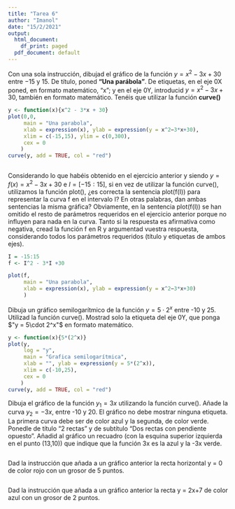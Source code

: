 ```yaml
---
title: "Tarea 6"
author: "Imanol"
date: "15/2/2021"
output:
  html_document:
    df_print: paged
  pdf_document: default
---
```


Con una sola instrucción, dibujad el gráfico de la función $y=x^2−3x+30$ entre −15 y 15. De título, poned **“Una parábola”**. De etiquetas, en el eje 0X poned, en formato matemático, "x"; y en el eje 0Y, introducid $y=x^2−3x+30$, también en formato matemático. Tenéis que utilizar la función **curve()**
```r
y <- function(x){x^2 - 3*x + 30}
plot(0,0,
     main = "Una parabola", 
     xlab = expression(x), ylab = expression(y = x^2−3*x+30),
     xlim = c(-15,15), ylim = c(0,300), 
     cex = 0
    )
curve(y, add = TRUE, col = "red")
  
```


Considerando lo que habéis obtenido en el ejercicio anterior y siendo $y = f(x) = x^2−3x+30$ e $I = [-15:15]$, si en vez de utilizar la función curve(), utilizamos la función plot(), ¿es correcta la sentencia plot(f(I)) para representar la curva f en el intervalo I? En otras palabras, dan ambas sentencias la misma gráfica? Obviamente, en la sentencia plot(f(I)) se han omitido el resto de parámetros requeridos en el ejercicio anterior porque no influyen para nada en la curva. Tanto si la respuesta es afirmativa como negativa, cread la función f en R y argumentad vuestra respuesta, considerando todos los parámetros requeridos (título y etiquetas de ambos ejes).
```r
I = -15:15
f <- I^2 - 3*I +30

plot(f,
     main = "Una parabola", 
     xlab = expression(x), ylab = expression(y = x^2−3*x+30)
     )

```


Dibuja un gráfico semilogarítmico de la función $y = 5\cdot 2^x$ entre -10 y 25. Utilizad la función curve(). Mostrad solo la etiqueta del eje 0Y, que ponga $"y = 5\cdot 2^x"$ en formato matemático.
```r
y <- function(x){5*(2^x)}
plot(y,
     log = "y",
     main = "Grafica semilogarítmica", 
     xlab = "", ylab = expression(y = 5*(2^x)),
     xlim = c(-10,25),
     cex = 0
    )
curve(y, add = TRUE, col = "red")
```


Dibuja el gráfico de la función $y_1 = 3x$ utilizando la función curve(). Añade la curva $y_2=-3x$, entre -10 y 20. El gráfico no debe mostrar ninguna etiqueta. La primera curva debe ser de color azul y la segunda, de color verde. Ponedle de título "2 rectas" y de subtítulo "Dos rectas con pendiente opuesto". Añadid al gráfico un recuadro (con la esquina superior izquierda en el punto (13,10)) que indique que la función 3x es la azul y la -3x verde.
```r

```


Dad la instrucción que añada a un gráfico anterior la recta horizontal y = 0 de color rojo con un grosor de 5 puntos.
```r

```


Dad la instrucción que añada a un gráfico anterior la recta y = 2x+7 de color azul con un grosor de 2 puntos.
```r

```

